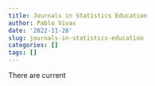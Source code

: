 ```yaml
---
title: Journals in Statistics Education
author: Pablo Vivas
date: '2022-11-28'
slug: journals-in-statistics-education
categories: []
tags: []
---
```


There are current